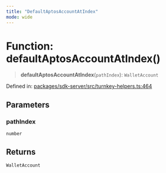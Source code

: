 ```yaml
---
title: "DefaultAptosAccountAtIndex"
mode: wide
---
```

  
# Function: defaultAptosAccountAtIndex()

> **defaultAptosAccountAtIndex**(`pathIndex`): `WalletAccount`

Defined in: [packages/sdk-server/src/turnkey-helpers.ts:464](https://github.com/tkhq/sdk/blob/ee72856c3f450731d7501ab05001215768b71500/packages/sdk-server/src/turnkey-helpers.ts#L464)

## Parameters

### pathIndex

`number`

## Returns

`WalletAccount`
